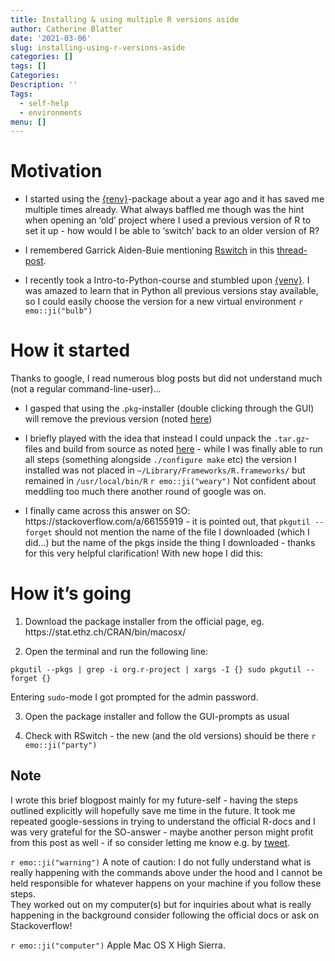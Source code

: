```yaml
---
title: Installing & using multiple R versions aside
author: Catherine Blatter
date: '2021-03-06'
slug: installing-using-r-versions-aside
categories: []
tags: []
Categories:
Description: ''
Tags:
  - self-help
  - environments
menu: []
---
```


# Motivation

- I started using the [{renv}](https://rstudio.github.io/renv/)-package about a 
year ago and it has saved me multiple times already. What always baffled me though was
the hint when opening an 'old' project where I used a previous version of R to 
set it up - how would I be able to 'switch' back to an older version of R?  

- I remembered Garrick Aiden-Buie mentioning [Rswitch](https://rud.is/rswitch/) in this [thread-post](https://www.garrickadenbuie.com/blog/setting-up-a-new-macbook-pro/). 

- I recently took a Intro-to-Python-course and stumbled upon [{venv}](https://docs.python.org/3/tutorial/venv.html). 
I was amazed to learn that in Python all previous versions stay available, so 
I could easily choose the version for a new virtual environment `r emo::ji("bulb")`

# How it started

Thanks to google, I read numerous blog posts but did not understand much (not 
a regular command-line-user)...

- I gasped that using the .`pkg`-installer (double clicking through the GUI) will 
remove the previous version (noted [here](https://cran.r-project.org/doc/manuals/r-patched/R-admin.html#Multiple-versions))  

- I briefly played with the idea that instead I could unpack the `.tar.gz`-files 
and build from source as noted [here](https://rud.is/rswitch/guide/) - while I was finally 
able to run all steps (something alongside `./configure make ` etc) the version I installed was not placed in `~/Library/Frameworks/R.frameworks/` 
but remained in `/usr/local/bin/R`  `r emo::ji("weary")` 
Not confident about meddling too much there another round of google was on.  

- I finally came across this answer on SO: https://stackoverflow.com/a/66155919 - 
it is pointed out, that `pkgutil --forget` should not mention the name of the 
file I downloaded (which I did...) but the name of the pkgs inside the thing I 
downloaded - thanks for this very helpful clarification! With new hope I did this:    

# How it's going

1. Download the package installer from the official page, eg. https://stat.ethz.ch/CRAN/bin/macosx/ 

2. Open the terminal and run the following line: 
 
`pkgutil --pkgs | grep -i org.r-project | xargs -I {} sudo pkgutil --forget {}`  

Entering `sudo`-mode I got prompted for the admin password.  

3. Open the package installer and follow the GUI-prompts as usual  

4. Check with RSwitch - the new (and the old versions) should be there `r emo::ji("party")`

## Note

I wrote this brief blogpost mainly for my future-self - having the steps outlined 
explicitly will hopefully save me time in the future. It took me repeated google-sessions 
in trying to understand the official R-docs and I was very grateful for the SO-answer - maybe 
another person might profit from this post as well - if so consider letting me know e.g. by  [tweet](https://twitter.com/cathblatter). 

`r emo::ji("warning")` A note of caution: I do not fully understand what is really happening with the commands 
above under the hood and I cannot be held responsible for whatever happens on your 
machine if you follow these steps.  
They worked out on my computer(s) but for inquiries about what is really happening 
in the background consider following the official docs or ask on Stackoverflow!  

`r emo::ji("computer")` Apple Mac OS X High Sierra.  









